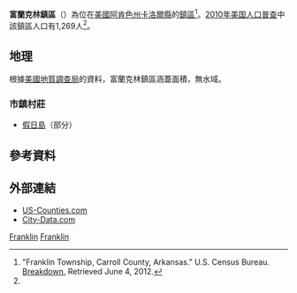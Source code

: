 {{noteTA
|G1=USState
}}
{{Infobox settlement
|official_name = 富蘭克林鎮區
|native_name = Franklin Township
|settlement_type = 鎮區
|pushpin_map = USA Arkansas
|pushpin_map_caption = 富蘭克林鎮區在阿肯色州的位置
|coordinates_display = inline,title
|coordinates_region = US-AR
|subdivision_type = [[世界政區索引|國家]]
|subdivision_name = {{USA}}
|subdivision_type1 = [[美國行政區劃|州]]
|subdivision_name1 = {{flag|Arkansas}}
|subdivision_type2 = [[阿肯色州行政区划|縣]]
|subdivision_name2 = [[卡洛爾縣_(阿肯色州)|卡洛爾縣]]
|area_total_km2 = 27.55
|area_land_km2 = 27.55
|area_water_km2 = 0
|area_total_sq_mi = 10.639
|area_land_sq_mi = 10.639
|area_water_sq_mi = 0
|population_as_of = [[2010年美国人口普查|2010]]
|population_footnotes = <ref name=census>{{cite web|url=http://www.census.gov/geo/www/gazetteer/gazetteer2010.html|title=2010 Census Gazetteer Files|publisher=[[美国人口调查局|美国人口调查局]]|accessdate=2016-01-29|archive-url=https://web.archive.org/web/20121021075704/http://www.census.gov/geo/www/gazetteer/gazetteer2010.html|archive-date=2012-10-21|dead-url=yes}}</ref>
|population_total = 1269
|population_density_km2 = auto
|elevation_footnotes = 
|elevation_m = 
|elevation_ft = 
|latd = 36
|latm = 28
|lats = 15.26
|latNS = N
|longd = 93
|longm = 48
|longs = 6.81
|longEW = W
|timezone = [[北美中部时区|CST]]
|utc_offset = -6
|timezone_DST = [[北美中部时区|CDT]]
|utc_offset_DST = -5
|postal_code_type = 郵政編碼
|postal_code = 72613（[[比弗_(阿肯色州)|比弗]]）
|area_code = 479
|footnotes = 
}}

'''富蘭克林鎮區'''（{{lang-en|'''Franklin Township'''}}）為位在[[美國|美國]][[阿肯色州|阿肯色州]][[卡洛爾縣_(阿肯色州)|卡洛爾縣]]的[[行政鎮區|鎮區]]<ref name="uscb" >"Franklin Township, Carroll County, Arkansas." U.S. Census Bureau. [http://www.city-data.com/township/Franklin-Carroll-AR.html Breakdown.] {{Wayback|url=http://www.city-data.com/township/Franklin-Carroll-AR.html |date=20190421145613 }} Retrieved June 4, 2012.</ref>。[[2010年美国人口普查|2010年美国人口普查]]中該鎮區人口有1,269人<ref name=census/>。

==地理==
根據[[美國地質調查局|美國地質調查局]]的資料，富蘭克林鎮區涵蓋面積{{convert|27.55|km2|sqmi}}，無水域。

===市鎮村莊===
*[[假日島_(阿肯色州)|假日島]]（部分）

==參考資料==
{{reflist}}

==外部連結==
* [http://www.us-counties.com/category/arkansas-counties/ US-Counties.com] {{Wayback|url=http://www.us-counties.com/category/arkansas-counties/ |date=20190424084005 }}
* [http://www.city-data.com/township/Franklin-Carroll-AR.html City-Data.com] {{Wayback|url=http://www.city-data.com/township/Franklin-Carroll-AR.html |date=20190421145613 }}

{{卡洛爾縣 (阿肯色州)}}

[[Category:卡洛爾縣鎮區_(阿肯色州)|Franklin]]
[[Category:阿肯色州鎮區|Franklin]]

{{Arkansas-stub}}